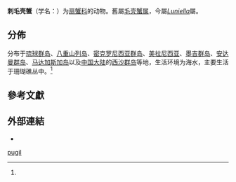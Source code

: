 {{Speciesbox
| image = Pilodius pugil.JPG
| genus = Luniella
| species = pugil
| authority = (Dana, 1852)
| synonyms_refs = {{r|WoRMS_209128}}
| synonyms = 
* ''Pilodius pugil'' Dana, 1852{{r|id11791}}
}}

'''刺毛壳蟹'''（学名：{{lang|la|''Pilodius pugil''}}）为[[扇蟹科|扇蟹科]]的动物。舊屬[[毛壳蟹属|毛壳蟹属]]{{r|id11791}}，今屬''[[Luniella|Luniella]]''屬{{r|WoRMS_209128}}。

==分佈==
分布于[[琉球群岛|琉球群岛]]、[[八重山列岛|八重山列岛]]、[[密克罗尼西亚群岛|密克罗尼西亚群岛]]、[[美拉尼西亚|美拉尼西亚]]、[[墨吉群岛|墨吉群岛]]、[[安达曼群岛|安达曼群岛]]、[[马达加斯加岛|马达加斯加岛]]以及[[中国大陆|中国大陆]]的[[西沙群岛|西沙群岛]]等地，生活环境为海水，主要生活于珊瑚礁丛中。<ref name='id11791'/>

==參考文獻==
{{reflist |refs=
<ref name='id11791'>{{cite web| url =http://www.bioinfo.cn/db05/BjdwSpecies.php?action=view&id=11791| deadurl =yes| archiveurl =https://web.archive.org/web/20160305051039/http://www.bioinfo.cn/db05/BjdwSpecies.php?action=view&id=11791| title =刺毛壳蟹| work =《中国动物物种编目数据库》| publisher =中国科学院微生物研究所| author =中国科学院动物研究所| accessdate =2009-04-28| archivedate =2016-03-05| language =zh-hans}}</ref>
<ref name="WoRMS_209128">{{WoRMS |id=209128
| title=''Pilodius pugil'' Dana, 1852
| last1=Davie |first1=Peter
| last2=Vanden Berghe |first2=Edward
| last3=Fondo |first3=Esther
| date=2016-07-19 |access-date=2020-05-08 }}</ref>
}}

==外部連結==
{{commons category|Pilodius pugil}}
* {{Wikispecies-inline|Pilodius pugil}}
{{Taxonbar}}

[[Category:毛壳蟹属|pugil]]


{{螃蟹小作品}}